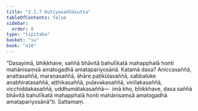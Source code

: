 ```yaml
---
title: "2.1.7 Dutiyasaññāsutta"
tableOfContents: false
sidebar:
  order: 8
type: "tipitaka"
basket: "su"
book: "a10"
---
```



<DynamicBreadcrumb />

<Division number="57" book="a10">

<Paragraph number="419" book="a10">
“Dasayimā, bhikkhave, saññā bhāvitā bahulīkatā mahapphalā honti mahānisaṃsā amatogadhā amatapariyosānā. Katamā dasa? Aniccasaññā, anattasaññā, maraṇasaññā, āhāre paṭikūlasaññā, sabbaloke anabhiratasaññā, aṭṭhikasaññā, puḷavakasaññā, vinīlakasaññā, vicchiddakasaññā, uddhumātakasaññā—  imā kho, bhikkhave, dasa saññā bhāvitā bahulīkatā mahapphalā honti mahānisaṃsā amatogadhā amatapariyosānā”ti.

</Paragraph>
</Division>

<Paragraph number="420" type="center" book="a10">
Sattamaṃ.
</Paragraph>